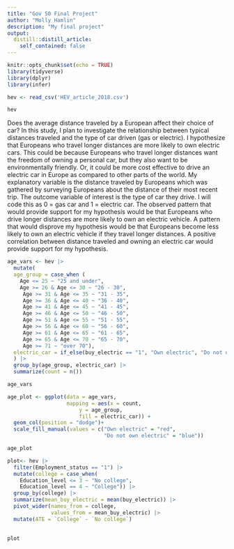 ```yaml
---
title: "Gov 50 Final Project"
author: "Molly Hamlin"
description: "My final project"
output:
  distill::distill_article:
    self_contained: false
---
```


```r
knitr::opts_chunk$set(echo = TRUE)
library(tidyverse)
library(dplyr)
library(infer)

hev <- read_csv('HEV_article_2018.csv')

hev
```

Does the average distance traveled by a European affect their choice of car? In this study, I plan to investigate the relationship between typical distances traveled and the type of car driven (gas or electric). I hypothesize that Europeans who travel longer distances are more likely to own electric cars. This could be because Europeans who travel longer distances want the freedom of owning a personal car, but they also want to be environmentally friendly. Or, it could be more cost effective to drive an electric car in Europe as compared to other parts of the world. My explanatory variable is the distance traveled by Europeans which was gathered by surveying Europeans about the distance of their most recent trip. The outcome variable of interest is the type of car they drive. I will code this as 0 = gas car and 1 = electric car. The observed pattern that would provide support for my hypothesis would be that Europeans who drive longer distances are more likely to own an electric vehicle. A pattern that would disprove my hypothesis would be that Europeans become less likely to own an electric vehicle if they travel longer distances. A positive correlation between distance traveled and owning an electric car would provide support for my hypothesis.

```r
age_vars <- hev |>
  mutate(
  age_group = case_when (
    Age <= 25 ~ "25 and under",
    Age >= 26 & Age <= 30 ~ "26 - 30",
     Age >= 31 & Age <= 35 ~ "31 - 35",
     Age >= 36 & Age <= 40 ~ "36 - 40",
     Age >= 41 & Age <= 45 ~ "41 - 45",
     Age >= 46 & Age <= 50 ~ "46 - 50",
     Age >= 51 & Age <= 55 ~ "51 - 55",
     Age >= 56 & Age <= 60 ~ "56 - 60",
     Age >= 61 & Age <= 65 ~ "61 - 65",
     Age >= 65 & Age <= 70 ~ "65 - 70",
     Age >= 71 ~ "over 70"),
  electric_car = if_else(buy_electric == "1", "Own electric", "Do not own electric")
  ) |>
  group_by(age_group, electric_car) |>
  summarize(count = n())

age_vars

age_plot <- ggplot(data = age_vars,
                   mapping = aes(x = count,
                       y = age_group, 
                       fill = electric_car)) +
  geom_col(position = "dodge")+
  scale_fill_manual(values = c("Own electric" = "red",
                               "Do not own electric" = "blue"))

age_plot

```

```r
plot<- hev |>
  filter(Employment_status == "1") |>
  mutate(college = case_when(
    Education_level <= 3 ~ "No college",
    Education_level == 4 ~ "College")) |>
  group_by(college) |>
  summarize(mean_buy_electric = mean(buy_electric)) |>
  pivot_wider(names_from = college,
              values_from = mean_buy_electric) |>
  mutate(ATE = `College` - `No college`)
  

plot

```





